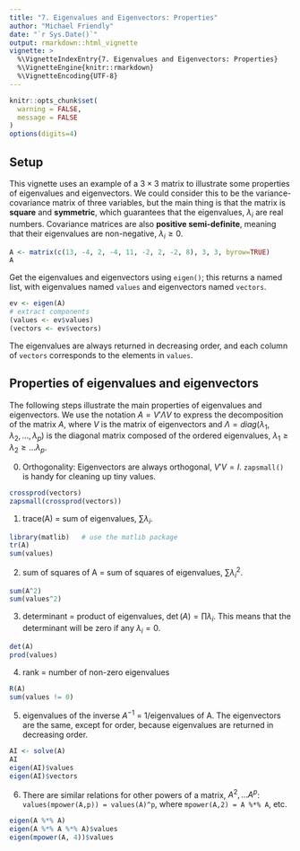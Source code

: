 ```yaml
---
title: "7. Eigenvalues and Eigenvectors: Properties"
author: "Michael Friendly"
date: "`r Sys.Date()`"
output: rmarkdown::html_vignette
vignette: >
  %\VignetteIndexEntry{7. Eigenvalues and Eigenvectors: Properties}
  %\VignetteEngine{knitr::rmarkdown}
  %\VignetteEncoding{UTF-8}
---
```


```r
knitr::opts_chunk$set(
  warning = FALSE,
  message = FALSE
)
options(digits=4)
```
## Setup

This vignette uses an example of a $3 \times 3$ matrix to illustrate some properties of
eigenvalues and eigenvectors.  We could consider this to be the variance-covariance matrix of three variables,
but the main thing is that the matrix is **square** and **symmetric**, which guarantees that the eigenvalues, $\lambda_i$ are
real numbers. Covariance matrices are also **positive semi-definite**, meaning
that their eigenvalues are non-negative, $\lambda_i \ge 0$.

```r
A <- matrix(c(13, -4, 2, -4, 11, -2, 2, -2, 8), 3, 3, byrow=TRUE)
A
```

Get the eigenvalues and eigenvectors using `eigen()`;  this returns a named list, with eigenvalues named `values` and
eigenvectors named `vectors`.
```r
ev <- eigen(A)
# extract components
(values <- ev$values)
(vectors <- ev$vectors)
```
The eigenvalues are always returned in decreasing order, and each column of `vectors` corresponds to the
elements in `values`.


## Properties of eigenvalues and eigenvectors
The following steps illustrate the main properties of eigenvalues and eigenvectors.  We use the notation
$A = V' \Lambda V$ to express the decomposition of the matrix $A$, where $V$ is the matrix of
eigenvectors and $\Lambda = diag(\lambda_1, \lambda_2, \dots, \lambda_p)$ is the diagonal matrix
composed of the ordered eigenvalues, $\lambda_1 \ge \lambda_2 \ge \dots \lambda_p$.

0. Orthogonality: Eigenvectors are always orthogonal, $V' V = I$.  `zapsmall()` is handy for cleaning up tiny values.
```r
crossprod(vectors)
zapsmall(crossprod(vectors))
```


1. trace(A) = sum of eigenvalues, $\sum \lambda_i$.
```r
library(matlib)   # use the matlib package
tr(A)
sum(values)
```

2. sum of squares of A = sum of squares of eigenvalues, $\sum \lambda_i^2$.
```r
sum(A^2)
sum(values^2)
```

3. determinant = product of eigenvalues, $\det(A) = \prod \lambda_i$. This means that the determinant will be zero
if any $\lambda_i = 0$.
```r
det(A)
prod(values)
```

4. rank = number of non-zero eigenvalues
```r
R(A)
sum(values != 0)
```


5. eigenvalues of the inverse $A^{-1}$ = 1/eigenvalues of A. The eigenvectors are the same, except for order, because eigenvalues
are returned in decreasing order.
```r
AI <- solve(A)
AI
eigen(AI)$values
eigen(AI)$vectors
```

6. There are similar relations for other powers of a matrix, $A^2, \dots A^p$: `values(mpower(A,p)) = values(A)^p`, where 
`mpower(A,2) = A %*% A`, etc.
```r
eigen(A %*% A)
eigen(A %*% A %*% A)$values
eigen(mpower(A, 4))$values

```

